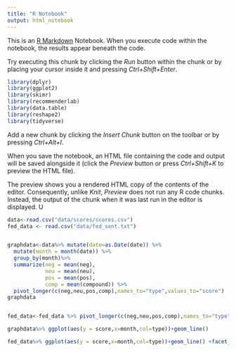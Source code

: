 ---
title: "R Notebook"
output: html_notebook
---

This is an [R Markdown](http://rmarkdown.rstudio.com) Notebook. When you execute code within the notebook, the results appear beneath the code. 

Try executing this chunk by clicking the *Run* button within the chunk or by placing your cursor inside it and pressing *Ctrl+Shift+Enter*. 

```{r,include=FALSE}
library(dplyr)
library(ggplot2)
library(skimr)
library(recommenderlab)              
library(data.table)
library(reshape2)
library(tidyverse)
```

Add a new chunk by clicking the *Insert Chunk* button on the toolbar or by pressing *Ctrl+Alt+I*.

When you save the notebook, an HTML file containing the code and output will be saved alongside it (click the *Preview* button or press *Ctrl+Shift+K* to preview the HTML file).

The preview shows you a rendered HTML copy of the contents of the editor. Consequently, unlike *Knit*, *Preview* does not run any R code chunks. Instead, the output of the chunk when it was last run in the editor is displayed.
U
```{r}

data<-read.csv("data/scores/scores.csv")
fed_data <- read.csv("data/fed_sent.txt")


graphdata<-data%>% mutate(date=as.Date(date)) %>% 
  mutate(month = month(date)) %>%
  group_by(month)%>%
  summarize(neg = mean(neg),
            neu = mean(neu),
            pos = mean(pos),
            comp = mean(compound)) %>%
  pivot_longer(c(neg,neu,pos,comp),names_to="type",values_to="score")
graphdata


fed_data<-fed_data %>% pivot_longer(c(neg,neu,pos,comp),names_to="type",values_to="score")
```


```{r}
graphdata%>% ggplot(aes(y = score,x=month,col=type))+geom_line()

fed_data%>% ggplot(aes(y = score,x=month,col=type))+geom_line() +facet_wrap(~year)
```

